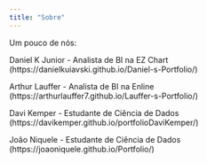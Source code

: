 ```yaml
---
title: "Sobre"
---
```


Um pouco de nós:

Daniel K Junior - Analista de BI na EZ Chart (https://danielkuiavski.github.io/Daniel-s-Portfolio/)


Arthur Lauffer - Analista de BI na Enline (https://arthurlauffer7.github.io/Lauffer-s-Portfolio/)


Davi Kemper - Estudante de Ciência de Dados (https://davikemper.github.io/portfolioDaviKemper/)


João Niquele - Estudante de Ciência de Dados (https://joaoniquele.github.io/Portfolio/)


